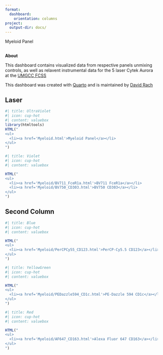 ```yaml
---
format:
  dashboard:
    orientation: columns
project:
  output-dir: docs/
---
```


Myeloid Panel

## {.sidebar}

**About**

This dashboard contains visualized data from respective panels unmixing controls, as well as relavent instrumental data for the 5 laser Cytek Aurora at the [UMGCC FCSS](https://umgccfcss.github.io/InstrumentQC/)

This dashboard was created with [Quarto](https://quarto.org/) and is maintained by [David Rach](https://github.com/DavidRach)

## Laser {width="50%"}

```r
#| title: UltraViolet
#| icon: cup-hot
#| content: valuebox
library(htmltools)
HTML("
<ul>
  <li><a href='Myeloid.html'>Myeloid Panel</a></li>
</ul>
")

```

```r
#| title: Violet
#| icon: cup-hot
#| content: valuebox

HTML("
<ul>
  <li><a href='Myeloid/BV711_FceR1a.html'>BV711 FceR1a</a></li>
  <li><a href='Myeloid/BV750_CD303.html'>BV750 CD303</a></li>
</ul>
")

```

::: {.card title=""}

:::

## Second Column
```r
#| title: Blue
#| icon: cup-hot
#| content: valuebox

HTML("
<ul>
  <li><a href='Myeloid/PerCPCy55_CD123.html'>PerCP-Cy5.5 CD123</a></li>
</ul>
")

```

```r
#| title: YellowGreen
#| icon: cup-hot
#| content: valuebox

HTML("
<ul>
  <li><a href='Myeloid/PEDazzle594_CD1c.html'>PE-Dazzle 594 CD1c</a></li>
</ul>
")

```

```r
#| title: Red
#| icon: cup-hot
#| content: valuebox

HTML("
<ul>
  <li><a href='Myeloid/AF647_CD163.html'>Alexa Fluor 647 CD163</a></li>
</ul>
")

```


